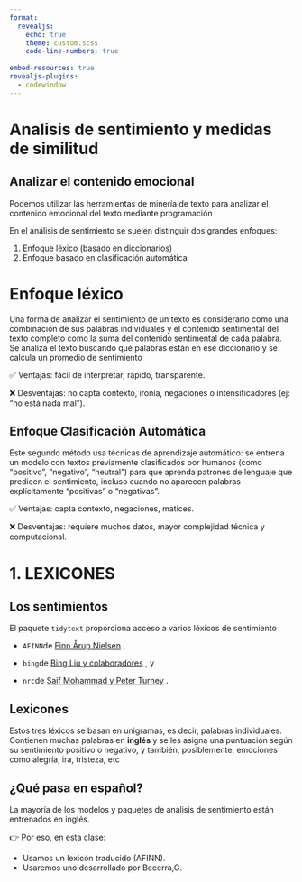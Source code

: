 ```yaml
---
format:
  revealjs:
    echo: true
    theme: custom.scss
    code-line-numbers: true
    
embed-resources: true
revealjs-plugins:
  - codewindow
---
```


# Analisis de sentimiento y medidas de similitud


## Analizar el contenido emocional {.smaller}
Podemos utilizar las herramientas de minería de texto para analizar el contenido emocional del texto mediante programación

En el análisis de sentimiento se suelen distinguir dos grandes enfoques:

1. Enfoque léxico (basado en diccionarios)
2. Enfoque basado en clasificación automática

# Enfoque léxico {.smaller}

Una forma de analizar el sentimiento de un texto es considerarlo como una combinación de sus palabras individuales y el contenido sentimental del texto completo como la suma del contenido sentimental de cada palabra. Se analiza el texto buscando qué palabras están en ese diccionario y se calcula un promedio de sentimiento

✅ Ventajas: fácil de interpretar, rápido, transparente.

❌ Desventajas: no capta contexto, ironía, negaciones o intensificadores (ej: "no está nada mal").


## Enfoque Clasificación Automática {.smaller}

Este segundo método usa técnicas de aprendizaje automático: se entrena un modelo con textos previamente clasificados por humanos (como "positivo", "negativo", "neutral") para que aprenda patrones de lenguaje que predicen el sentimiento, incluso cuando no aparecen palabras explícitamente “positivas” o “negativas”.

✅ Ventajas: capta contexto, negaciones, matices.

❌ Desventajas: requiere muchos datos, mayor complejidad técnica y computacional.


# 1. LEXICONES 

## Los sentimientos

El paquete `tidytext` proporciona acceso a varios léxicos de sentimiento

-   `AFINN`de [Finn Årup Nielsen](http://www2.imm.dtu.dk/pubdb/views/publication_details.php?id=6010) ,

-   `bing`de [Bing Liu y colaboradores](https://www.cs.uic.edu/~liub/FBS/sentiment-analysis.html) , y

-   `nrc`de [Saif Mohammad y Peter Turney](http://saifmohammad.com/WebPages/NRC-Emotion-Lexicon.htm) .

## Lexicones
Estos tres léxicos se basan en unigramas, es decir, palabras individuales. Contienen muchas palabras en **inglés** y se les asigna una puntuación según su sentimiento positivo o negativo, y también, posiblemente, emociones como alegría, ira, tristeza, etc

## ¿Qué pasa en español?
La mayoría de los modelos y paquetes de análisis de sentimiento están entrenados en inglés.


👉 Por eso, en esta clase:

- Usamos un lexicón traducido (AFINN).
- Usaremos uno desarrollado por Becerra,G. 
